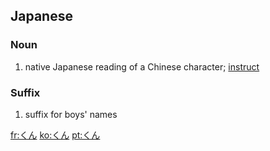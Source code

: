 ==Japanese==

===Noun===
{{ja-noun}}

# {{ja-def|訓}} native Japanese reading of a Chinese character; [[instruct]]

===Suffix===
{{ja-pos|suffix}}

# {{ja-def|君}} suffix for boys' names

[[fr:くん]]
[[ko:くん]]
[[pt:くん]]